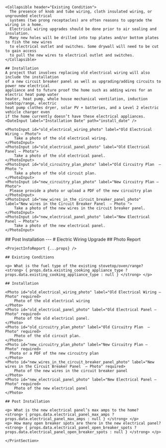 
<Tabs>
  <Tab eventKey="installation" title="Installation">

    <Collapsible header="Existing Condition">
      The presence of knob and tube wiring, cloth insulated wiring, or ungrounded electrical
      systems (two prong receptacles) are often reasons to upgrade the wiring in a home.
      Electrical wiring upgrades should be done prior to air sealing and insulation.
      Many new holes will be drilled into top plates and/or bottom plates to fish the new wires
      to electrical outlet and switches. Some drywall will need to be cut to gain access
      to pull the new wires to electrical outlet and switches.
    </Collapsible>

    ## Installation
    A project that involves replacing old electrical wiring will also include the installation
    of a new circuit breaker panel as well as upgrading/adding circuits to power new electrical
    appliance and to future proof the home such as adding wires for an electric heat pump water
    heater, heat pump, whole house mechanical ventilation, induction cooktop/range, electric
    heat pump clothes dryer, solar PV + batteries, and a Level 2 electric vehicle charger even
    if the home currently doesn’t have these electrical appliances.
    <DateInput label="Installation Date" path="install_date" />

    <PhotoInput id="old_electrical_wiring_photo" label="Old Electrical Wiring – Photo">
        Take a photo of the old electrical wiring.
    </PhotoInput>
    <PhotoInput id="old_electrical_panel_photo" label="Old Electrical Panel – Photo">
        Take a photo of the old electrical panel.
    </PhotoInput>
    <PhotoInput id="old_circuitry_plan_photo" label="Old Circuitry Plan  – Photo ">
        Take a photo of the old circuit plan.
    </PhotoInput>
    <PhotoInput id="new_circuitry_plan_photo" label="New Circuitry Plan – Photo">
      Please provide a photo or upload a PDF of the new circuitry plan
    </PhotoInput>
    <PhotoInput id="new_wires_in_the_circuit_breaker_panel_photo" label="New wires in the Circuit Breaker Panel  – Photo ">
        Take a photo of the new wires in the circuit breaker panel.
    </PhotoInput>
    <PhotoInput id="new_electrical_panel_photo" label="New Electrical Panel – Photo">
        Take a photo of the new electrical panel.
    </PhotoInput>

  </Tab>
  <Tab eventKey="post_installation"  title="Post-Installation">
    ## Post Installation
    <NumberInput label="What is the new electrical panel’s max amps to the home?"  path="electrical_panel_max_amps" />
    <NumberInput label="How many open breaker spots are there in the new electrical panel?"  path="electrical_panel_open_breaker_spots" />
  </Tab>
  <Tab eventKey="report"  title="Report">
    <PrintSection label="Print Report">
    ---
    # Electric Wiring Upgrade
    ## Photo Report

    <ProjectInfoReport {...props} />

    ## Existing Conditions

    <p> What is the fuel type of the existing stovetop/oven/range?   <strong> { props.data.existing_cooking_appliance_type ? props.data.existing_cooking_appliance_type : null } </strong> </p>

    ## Installation

    <Photo id="old_electrical_wiring_photo" label="Old Electrical Wiring – Photo" required>
        Photo of the old electrical wiring
    </Photo>
    <Photo id="old_electrical_panel_photo" label="Old Electrical Panel – Photo" required>
        Photo of the old electrical panel.
    </Photo>
    <Photo id="old_circuitry_plan_photo" label="Old Circuitry Plan  – Photo" required>
        Photo of the old circuit plan.
    </Photo>
    <Photo id="new_circuitry_plan_photo" label="New Circuitry Plan – Photo" required>
      Photo or a PDF of the new circuitry plan
    </Photo>
    <Photo id="new_wires_in_the_circuit_breaker_panel_photo" label="New wires in the Circuit Breaker Panel  – Photo" required>
        Photo of the new wires in the circuit breaker panel
    </Photo>
    <Photo id="new_electrical_panel_photo" label="New Electrical Panel – Photo" required>
        Photo of the new electrical panel
    </Photo>

    ## Post Installation

    <p> What is the new electrical panel’s max amps to the home?   <strong> { props.data.electrical_panel_max_amps ? props.data.electrical_panel_max_amps : null } </strong> </p>
    <p> How many open breaker spots are there in the new electrical panel?  <strong> { props.data.electrical_panel_open_breaker_spots ? props.data.electrical_panel_open_breaker_spots : null } </strong> </p>

    </PrintSection>

  </Tab>
</Tabs>
